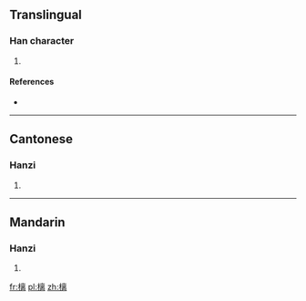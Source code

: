 ==Translingual==

===Han character===
{{Han char|rn=75|rad=木|as=11|sn=15|four=5002<sub>7</sub>|canj=木卜山月 (DYUB)}}

# {{defn|Han|sort=木11}}

====References====
* {{Han ref|kx=0549.060|dkj=15405|dj=0937.050|hdz=21268.070|uh=6A06|ud=27142|bh=E5CB|bd=58827}}

----

==Cantonese==

===Hanzi===
{{yue-hanzi|jyut=|y=lei4}}

# {{defn|Cantonese|sort=木11}}

----

==Mandarin==

===Hanzi===
{{cmn-hanzi|pin=[[fàn]] ([[fan4]]), [[lí]] ([[li2]]), [[pán]] ([[pan2]])|wg=fan<sup>4</sup>, li<sup>2</sup>, p'an<sup>2</sup>}}

# {{defn|Mandarin|sort=木11}}

[[fr:樆]]
[[pl:樆]]
[[zh:樆]]